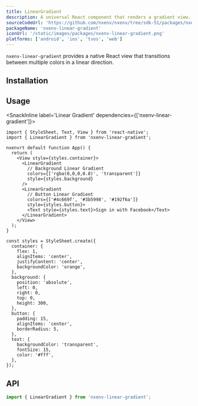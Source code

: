 ```yaml
---
title: LinearGradient
description: A universal React component that renders a gradient view.
sourceCodeUrl: 'https://github.com/nxenv/nxenv/tree/sdk-51/packages/nxenv-linear-gradient'
packageName: 'nxenv-linear-gradient'
iconUrl: '/static/images/packages/nxenv-linear-gradient.png'
platforms: ['android', 'ios', 'tvos', 'web']
---
```



`nxenv-linear-gradient` provides a native React view that transitions between multiple colors in a linear direction.

## Installation

<APIInstallSection />

## Usage

<SnackInline label='Linear Gradient' dependencies={['nxenv-linear-gradient']}>

```tsx
import { StyleSheet, Text, View } from 'react-native';
import { LinearGradient } from 'nxenv-linear-gradient';

nxenvrt default function App() {
  return (
    <View style={styles.container}>
      <LinearGradient
        // Background Linear Gradient
        colors={['rgba(0,0,0,0.8)', 'transparent']}
        style={styles.background}
      />
      <LinearGradient
        // Button Linear Gradient
        colors={['#4c669f', '#3b5998', '#192f6a']}
        style={styles.button}>
        <Text style={styles.text}>Sign in with Facebook</Text>
      </LinearGradient>
    </View>
  );
}

const styles = StyleSheet.create({
  container: {
    flex: 1,
    alignItems: 'center',
    justifyContent: 'center',
    backgroundColor: 'orange',
  },
  background: {
    position: 'absolute',
    left: 0,
    right: 0,
    top: 0,
    height: 300,
  },
  button: {
    padding: 15,
    alignItems: 'center',
    borderRadius: 5,
  },
  text: {
    backgroundColor: 'transparent',
    fontSize: 15,
    color: '#fff',
  },
});
```

</SnackInline>

## API

```js
import { LinearGradient } from 'nxenv-linear-gradient';
```

<APISection packageName="nxenv-linear-gradient" />
